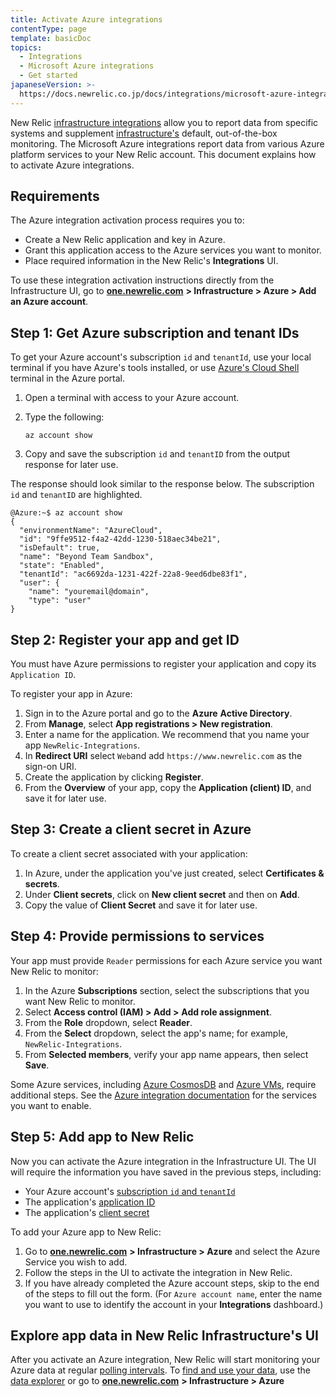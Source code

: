 ```yaml
---
title: Activate Azure integrations
contentType: page
template: basicDoc
topics:
  - Integrations
  - Microsoft Azure integrations
  - Get started
japaneseVersion: >-
  https://docs.newrelic.co.jp/docs/integrations/microsoft-azure-integrations/getting-started/activate-azure-integrations
---
```


New Relic [infrastructure integrations](/docs/infrastructure/integrations/intro-infrastructure-integrations) allow you to report data from specific systems and supplement [infrastructure's](/docs/infrastructure/new-relic-infrastructure/getting-started/introduction-new-relic-infrastructure) default, out-of-the-box monitoring. The Microsoft Azure integrations report data from various Azure platform services to your New Relic account. This document explains how to activate Azure integrations.

## Requirements

The Azure integration activation process requires you to:

* Create a New Relic application and key in Azure.
* Grant this application access to the Azure services you want to monitor.
* Place required information in the New Relic's **Integrations** UI.

To use these integration activation instructions directly from the Infrastructure UI, go to [**one.newrelic.com**](http://one.newrelic.com) **> Infrastructure > Azure > Add an Azure account**.

## Step 1: Get Azure subscription and tenant IDs

To get your Azure account's subscription `id` and `tenantId`, use your local terminal if you have Azure's tools installed, or use [Azure's Cloud Shell](https://azure.microsoft.com/en-us/features/cloud-shell/) terminal in the Azure portal.

1. Open a terminal with access to your Azure account.
2. Type the following:

   ```
   az account show
   ```
3. Copy and save the subscription `id` and `tenantID` from the output response for later use.

The response should look similar to the response below. The subscription `id` and `tenantID` are highlighted.

```
@Azure:~$ az account show
{
  "environmentName": "AzureCloud",
  "id": "9ffe9512-f4a2-42dd-1230-518aec34be21",
  "isDefault": true,
  "name": "Beyond Team Sandbox",
  "state": "Enabled",
  "tenantId": "ac6692da-1231-422f-22a8-9eed6dbe83f1",
  "user": {
    "name": "youremail@domain",
    "type": "user"
}
```

## Step 2: Register your app and get ID

You must have Azure permissions to register your application and copy its `Application ID`.

To register your app in Azure:

1. Sign in to the Azure portal and go to the **Azure** **Active Directory**.
2. From **Manage**, select **App registrations > New registration**.
3. Enter a name for the application. We recommend that you name your app `NewRelic-Integrations`.
4. In **Redirect URI** select `Web`and add `https://www.newrelic.com` as the sign-on URI.
5. Create the application by clicking **Register**.
6. From the **Overview** of your app, copy the **Application (client) ID**, and save it for later use.

## Step 3: Create a client secret in Azure

To create a client secret associated with your application:

1. In Azure, under the application you've just created, select **Certificates & secrets**.
2. Under **Client secrets**, click on **New client secret** and then on **Add**.
3. Copy the value of **Client Secret** and save it for later use.

## Step 4: Provide permissions to services

Your app must provide `Reader` permissions for each Azure service you want New Relic to monitor:

1. In the Azure **Subscriptions** section, select the subscriptions that you want New Relic to monitor.
2. Select **Access control (IAM) > Add >** **Add role assignment**.
3. From the **Role** dropdown, select **Reader**.
4. From the **Select** dropdown, select the app's name; for example, `NewRelic-Integrations`.
5. From **Selected members**, verify your app name appears, then select **Save**.

Some Azure services, including [Azure CosmosDB](/docs/infrastructure/amazon-integrations/aws-integrations-list/azure-document-dbcosmos-db) and [Azure VMs](/docs/infrastructure/microsoft-azure-integrations/getting-started/azure-vms-monitoring-integrations), require additional steps. See the [Azure integration documentation](/docs/infrastructure/microsoft-azure-integrations/azure-integrations-list) for the services you want to enable.

## Step 5: Add app to New Relic

Now you can activate the Azure integration in the Infrastructure UI. The UI will require the information you have saved in the previous steps, including:

* Your Azure account's [subscription `id` and `tenantId`](#get-ids)
* The application's [application ID](#register-app)
* The application's [client secret](#create-client-secret)

To add your Azure app to New Relic:

1. Go to [**one.newrelic.com**](http://one.newrelic.com) **> Infrastructure > Azure** and select the Azure Service you wish to add.
2. Follow the steps in the UI to activate the integration in New Relic.
3. If you have already completed the Azure account steps, skip to the end of the steps to fill out the form. (For `Azure account name`, enter the name you want to use to identify the account in your **Integrations** dashboard.)

## Explore app data in New Relic Infrastructure's UI

After you activate an Azure integration, New Relic will start monitoring your Azure data at regular [polling intervals](/docs/infrastructure/microsoft-azure-integrations/azure-integrations-list/azure-polling-intervals-infrastructure-integrations). To [find and use your data](/docs/infrastructure/integrations/find-use-infrastructure-integration-data), use the [data explorer](/docs/query-your-data/explore-query-data/data-explorer/introduction-data-explorer) or go to [**one.newrelic.com**](http://one.newrelic.com) **> Infrastructure > Azure**
